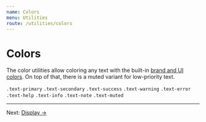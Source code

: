 ```yaml
---
name: Colors
menu: Utilities
route: /utilities/colors
---
```


# Colors


The color utilities allow coloring any text with the built-in
[brand and UI colors](/foundation/colors). On top of that, there is a muted
variant for low-priority text.

<Playground>
  <Placeholder bordered>
    <code className="text-primary">.text-primary</code>
  </Placeholder>
  <Placeholder bordered>
    <code className="text-secondary">.text-secondary</code>
  </Placeholder>
  <Placeholder bordered>
    <code className="text-success">.text-success</code>
  </Placeholder>
  <Placeholder bordered>
    <code className="text-warning">.text-warning</code>
  </Placeholder>
  <Placeholder bordered>
    <code className="text-error">.text-error</code>
  </Placeholder>
  <Placeholder bordered>
    <code className="text-help">.text-help</code>
  </Placeholder>
  <Placeholder bordered>
    <code className="text-info">.text-info</code>
  </Placeholder>
  <Placeholder bordered>
    <code className="text-note">.text-note</code>
  </Placeholder>
  <Placeholder bordered>
    <code className="text-muted">.text-muted</code>
  </Placeholder>
</Playground>

---

Next: [Display →](/utilities/display)
